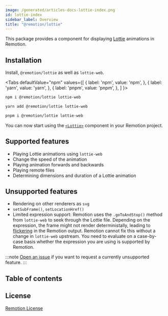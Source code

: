 ```yaml
---
image: /generated/articles-docs-lottie-index.png
id: lottie-index
sidebar_label: Overview
title: "@remotion/lottie"
---
```



This package provides a component for displaying [Lottie](http://airbnb.io/lottie/) animations in Remotion.

## Installation

Install, `@remotion/lottie` as well as `lottie-web`.

<Tabs
defaultValue="npm"
values={[
{ label: 'npm', value: 'npm', },
{ label: 'yarn', value: 'yarn', },
{ label: 'pnpm', value: 'pnpm', },
]
}>
<TabItem value="npm">

```bash
npm i @remotion/lottie lottie-web
```

  </TabItem>

  <TabItem value="yarn">

```bash
yarn add @remotion/lottie lottie-web
```

  </TabItem>

  <TabItem value="pnpm">

```bash
pnpm i @remotion/lottie lottie-web
```

  </TabItem>
</Tabs>

You can now start using the [`<Lottie>`](/docs/lottie/lottie) component in your Remotion project.

## Supported features

- Playing Lottie animations using `lottie-web`
- Change the speed of the animation
- Playing animation forwards and backwards
- Playing remote files
- Determining dimensions and duration of a Lottie animation

## Unsupported features

- Rendering on other renderers as `svg`
- `setSubFrame()`, `setLocationHref()`
- Limited expression support: Remotion uses the `.goToAndStop()` method from `lottie-web` to seek through the Lottie file. Depending on the expression, the frame might not render deterministally, leading to [flickering](/docs/flickering) in the Remotion output. Remotion cannot fix this without a change in `lottie-web` upstream. You need to evaluate on a case-by-case basis whether the expression you are using is supported by Remotion.

:::note
[Open an issue](https://remotion.dev/issue) if you want to request a currently unsupported feature.
:::

## Table of contents

<TableOfContents />

## License

[Remotion License](https://remotion.dev/license)
